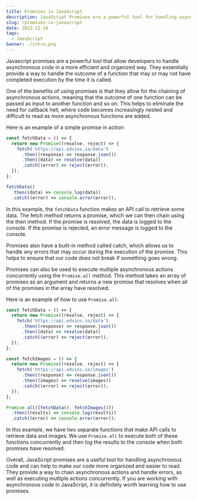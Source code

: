 ```yaml
---
title: Promises in JavaScript
description: JavaScript Promises are a powerful tool for handling asynchronous code in JavaScript
slug: /promises-in-javascript
date: 2022-12-18
tags:
  - JavaScript
banner: ./intro.png
---
```


Javascript promises are a powerful tool that allow developers to handle asynchronous code in a more efficient and organized way. They essentially provide a way to handle the outcome of a function that may or may not have completed execution by the time it is called.

One of the benefits of using promises is that they allow for the chaining of asynchronous actions, meaning that the outcome of one function can be passed as input to another function and so on. This helps to eliminate the need for callback hell, where code becomes increasingly nested and difficult to read as more asynchronous functions are added.

Here is an example of a simple promise in action:

```js
const fetchData = () => {
  return new Promise((resolve, reject) => {
    fetch('https://api.edvins.io/data')
      .then((response) => response.json())
      .then((data) => resolve(data))
      .catch((error) => reject(error));
  });
};

fetchData()
  .then((data) => console.log(data))
  .catch((error) => console.error(error));
```

In this example, the `fetchData` function makes an API call to retrieve some data. The fetch method returns a promise, which we can then chain using the then method. If the promise is resolved, the data is logged to the console. If the promise is rejected, an error message is logged to the console.

Promises also have a built-in method called catch, which allows us to handle any errors that may occur during the execution of the promise. This helps to ensure that our code does not break if something goes wrong.

Promises can also be used to execute multiple asynchronous actions concurrently using the `Promise.all` method. This method takes an array of promises as an argument and returns a new promise that resolves when all of the promises in the array have resolved.

Here is an example of how to use `Promise.all`:

```js
const fetchData = () => {
  return new Promise((resolve, reject) => {
    fetch('https://api.edvins.io/data')
      .then((response) => response.json())
      .then((data) => resolve(data))
      .catch((error) => reject(error));
  });
};

const fetchImages = () => {
  return new Promise((resolve, reject) => {
    fetch('https://api.edvins.io/images')
      .then((response) => response.json())
      .then((images) => resolve(images))
      .catch((error) => reject(error));
  });
};

Promise.all([fetchData(), fetchImages()])
  .then((results) => console.log(results))
  .catch((error) => console.error(error));
```

In this example, we have two separate functions that make API calls to retrieve data and images. We use `Promise.all` to execute both of these functions concurrently and then log the results to the console when both promises have resolved.

Overall, JavaScript promises are a useful tool for handling asynchronous code and can help to make our code more organized and easier to read. They provide a way to chain asynchronous actions and handle errors, as well as executing multiple actions concurrently. If you are working with asynchronous code in JavaScript, it is definitely worth learning how to use promises.
